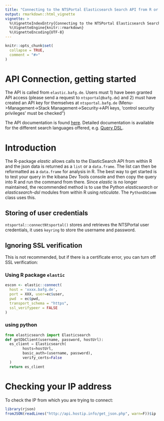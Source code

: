 ```yaml
---
title: "Connecting to the NTSPortal Elasticsearch Search API from R or Python"
output: rmarkdown::html_vignette
vignette: >
  %\VignetteIndexEntry{Connecting to the NTSPortal Elasticsearch Search API from R or Python}
  %\VignetteEngine{knitr::rmarkdown}
  %\VignetteEncoding{UTF-8}
---
```


```r
knitr::opts_chunk$set(
  collapse = TRUE,
  comment = "#>"
)
```

# API Connection, getting started

The API is called from `elastic.bafg.de`. Users must 1) have been granted API access (please send a request to `ntsportal@bafg.de`) and 2) must have created an API key for themselves at `ntsportal.bafg.de` (Menu->Management->Stack Management->Security->API keys, 'control security privileges' must be checked")

The API documentation is found [here](https://www.elastic.co/docs/api/doc/elasticsearch/). Detailed documentation is available for the different search languages offered, e.g. [Query DSL](https://www.elastic.co/docs/reference/query-languages/querydsl). 

# Introduction

The R-package *elastic* allows calls to the ElasticSearch API from within R and the json data is returned as a `list` or a `data.frame`. The list can then be reformatted as a `data.frame` for analysis in R. The best way to get started is to test your query in the kibana Dev Tools console and then copy the query into R and run the command from there. Since *elastic* is no longer maintained, the recommended method is to use the Python *elasticsearch* or *elasticsearch-dsl* modules from within R using *reticulate*. The `PythonDbComm` class uses this.

## Storing of user credentials

`ntsportal::connectNtsportal()` stores and retrieves the NTSPortal user credentials, it uses `keyring` to store the username and password. 

## Ignoring SSL verification

This is not recommended, but if there is a certificate error, you can turn off SSL verification:

### Using R package `elastic`
```r
escon <- elastic::connect(
  host = 'xxxx.bafg.de', 
  port = XXX, user=ec$user, 
  pwd  = ec$pwd,
  transport_schema = "https",
  ssl_verifypeer = FALSE
)
```

### using python
```python
from elasticsearch import Elasticsearch
def getDbClient(username, password, hostUrl):
  es_client = Elasticsearch(
        hosts=hostUrl,
        basic_auth=(username, password),
        verify_certs=False
  )
  return es_client
```

# Checking your IP address

To check the IP from which you are trying to connect:

```r
library(rjson)
fromJSON(readLines("http://api.hostip.info/get_json.php", warn=F))$ip
```



